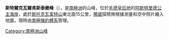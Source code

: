 {{coord|71|36|S|7|4|E|display=title}}

'''斯特爾克瓦爾弗斯泰嫩峰'''（{{lang-nn|Storkvarvsteinen}}），是[[南極洲|南極洲]]的山峰，位於[[毛德皇后地|毛德皇后地]]的[[阿斯特里德公主海岸|阿斯特里德公主海岸]]，處於[[斯托克瓦韋特山|斯托克瓦韋特山]]東北面15公里，[[挪威|挪威]]探險隊根據測量和空中照片繪入地圖，現時由[[南極條約體系|南極條約體系]]管理。

{{Antarctica-geo-stub}}
[[Category:南極洲山峰|Category:南極洲山峰]]